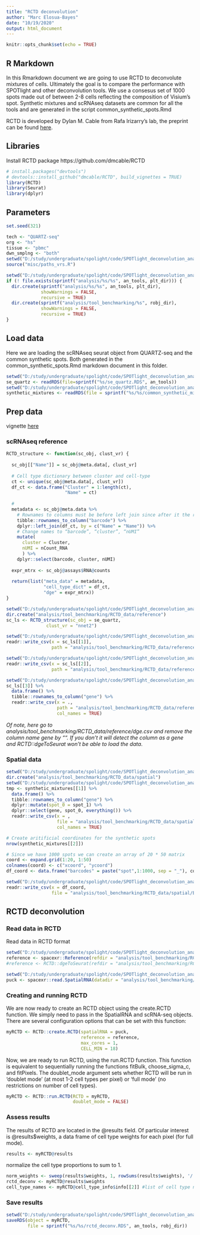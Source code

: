 ---
title: "RCTD deconvolution"
author: "Marc Elosua-Bayes"
date: "10/19/2020"
output: html_document
---

```{r setup, include=FALSE}
knitr::opts_chunk$set(echo = TRUE)
```

## R Markdown
In this Rmarkdown document we are going to use RCTD to deconvolute mixtures of cells. Ultimately the goal is to compare the performance with SPOTlight and other deconvolution tools. We use a consesus set of 1000 spots made out of between 2-8 cells reflecting the composition of Visium's spot. Synthetic mixtures and scRNAseq datasets are common for all the tools and are generated in the script common_synthetic_spots.Rmd

RCTD is developed by Dylan M. Cable from Rafa Irizarry's lab, the preprint can be found [here](https://www.biorxiv.org/content/10.1101/2020.05.07.082750v1). 

## Libraries
Install RCTD package
https://github.com/dmcable/RCTD
```{r}
# install.packages("devtools")
# devtools::install_github("dmcable/RCTD", build_vignettes = TRUE)
library(RCTD)
library(Seurat)
library(dplyr)
```

## Parameters
```{r}
set.seed(321)

tech <- "QUARTZ-seq"
org <- "hs"
tissue <- "pbmc"
dwn_smplng <- "both"
setwd("D:/study/undergraduate/spolight/code/SPOTlight_deconvolution_analysis-master")
source("misc/paths_vrs.R")

setwd("D:/study/undergraduate/spolight/code/SPOTlight_deconvolution_analysis-master")
if (! file.exists(sprintf("analysis/%s/%s", an_tools, plt_dir))) {
  dir.create(sprintf("analysis/%s/%s", an_tools, plt_dir),
             showWarnings = FALSE,
             recursive = TRUE)
  dir.create(sprintf("analysis/tool_benchmarking/%s", robj_dir),
             showWarnings = FALSE,
             recursive = TRUE)
}
```

## Load data
Here we are loading the scRNAseq seurat object from QUARTZ-seq and the common synthetic spots. Both generated in the common_synthetic_spots.Rmd markdown document in this folder.
```{r}
setwd("D:/study/undergraduate/spolight/code/SPOTlight_deconvolution_analysis-master")
se_quartz <- readRDS(file=sprintf("%s/se_quartz.RDS", an_tools))
setwd("D:/study/undergraduate/spolight/code/SPOTlight_deconvolution_analysis-master")
synthetic_mixtures <- readRDS(file = sprintf("%s/%s/common_synthetic_mixtures.RDS", an_tools, robj_dir))
```

## Prep data
vignette [here](https://raw.githack.com/dmcable/RCTD/dev/vignettes/spatial-transcriptomics.html)

### scRNAseq reference
```{r}
RCTD_structure <- function(sc_obj, clust_vr) {
  
  sc_obj[["Name"]] = sc_obj@meta.data[, clust_vr]
  
  # Cell type dictionary between cluster and cell-type
  ct <- unique(sc_obj@meta.data[, clust_vr])
  df_ct <- data.frame("Cluster" = 1:length(ct),
                      "Name" = ct)
  
  # 
  metadata <- sc_obj@meta.data %>%
    # Rownames to columns must be before left join since after it the rownames are erased
    tibble::rownames_to_column("barcode") %>%
    dplyr::left_join(df_ct, by = c("Name" = "Name")) %>%
    # Change names to “barcode”, “cluster”, “nUMI”
    mutate(
      cluster = Cluster,
      nUMI = nCount_RNA
      ) %>%
    dplyr::select(barcode, cluster, nUMI)
  
  expr_mtrx <- sc_obj@assays$RNA@counts
  
  return(list("meta_data" = metadata,
              "cell_type_dict" = df_ct,
              "dge" = expr_mtrx))
}
```

```{r eval = FALSE}
setwd("D:/study/undergraduate/spolight/code/SPOTlight_deconvolution_analysis-master")
dir.create("analysis/tool_benchmarking/RCTD_data/reference")
sc_ls <- RCTD_structure(sc_obj = se_quartz,
               clust_vr = "nnet2")

setwd("D:/study/undergraduate/spolight/code/SPOTlight_deconvolution_analysis-master")
readr::write_csv(x = sc_ls[[1]],
                 path = "analysis/tool_benchmarking/RCTD_data/reference/meta_data.csv")

setwd("D:/study/undergraduate/spolight/code/SPOTlight_deconvolution_analysis-master")
readr::write_csv(x = sc_ls[[2]],
                 path = "analysis/tool_benchmarking/RCTD_data/reference/cell_type_dict.csv")

setwd("D:/study/undergraduate/spolight/code/SPOTlight_deconvolution_analysis-master")
sc_ls[[3]] %>%
  data.frame() %>%
  tibble::rownames_to_column("gene") %>%
  readr::write_csv(x = .,
                   path = "analysis/tool_benchmarking/RCTD_data/reference/dge.csv",
                   col_names = TRUE)

```

*Of note, here go to analysis/tool_benchmarking/RCTD_data/reference/dge.csv and remove the column name gene by "". If you don't it will detect the column as a gene and RCTD::dgeToSeurat won't be able to load the data*.

### Spatial data
```{r eval = FALSE}
setwd("D:/study/undergraduate/spolight/code/SPOTlight_deconvolution_analysis-master")
dir.create("analysis/tool_benchmarking/RCTD_data/spatial")
setwd("D:/study/undergraduate/spolight/code/SPOTlight_deconvolution_analysis-master")
tmp <- synthetic_mixtures[[1]] %>%
  data.frame() %>%
  tibble::rownames_to_column("gene") %>% 
  dplyr::mutate(spot_0 = spot_1) %>%
  dplyr::select(gene, spot_0, everything()) %>% 
  readr::write_csv(x = ,
                   file = "analysis/tool_benchmarking/RCTD_data/spatial/MappedDGEForR.csv",
                   col_names = TRUE)

# Create aritificial coordinates for the synthetic spots
nrow(synthetic_mixtures[[2]])

# Since we have 1000 spots we can create an array of 20 * 50 matrix
coord <- expand.grid(1:20, 1:50)
colnames(coord) <- c("xcoord", "ycoord")
df_coord <- data.frame("barcodes" = paste("spot",1:1000, sep = "_"), coord)

setwd("D:/study/undergraduate/spolight/code/SPOTlight_deconvolution_analysis-master")
readr::write_csv(x = df_coord,
                 file = "analysis/tool_benchmarking/RCTD_data/spatial/BeadLocationsForR.csv")
```

## RCTD deconvolution
### Read data in RCTD
Read data in RCTD format
```{r}
setwd("D:/study/undergraduate/spolight/code/SPOTlight_deconvolution_analysis-master")
reference <- spacexr::Reference(refdir = "analysis/tool_benchmarking/RCTD_data/reference")
#reference <- RCTD::dgeToSeurat(refdir = "analysis/tool_benchmarking/RCTD_data/reference")

setwd("D:/study/undergraduate/spolight/code/SPOTlight_deconvolution_analysis-master")
puck <- spacexr::read.SpatialRNA(datadir = "analysis/tool_benchmarking/RCTD_data/spatial")
```

### Creating and running RCTD
We are now ready to create an RCTD object using the create.RCTD function. We simply need to pass in the SpatialRNA and scRNA-seq objects. There are several configuration options that can be set with this function:
```{r}
myRCTD <- RCTD::create.RCTD(spatialRNA = puck,
                            reference = reference,
                            max_cores = 1,
                            CELL_MIN = 18)
```

Now, we are ready to run RCTD, using the run.RCTD function. This function is equivalent to sequentially running the functions fitBulk, choose_sigma_c, and fitPixels. The doublet_mode argument sets whether RCTD will be run in ‘doublet mode’ (at most 1-2 cell types per pixel) or ‘full mode’ (no restrictions on number of cell types).
```{r}
myRCTD <- RCTD::run.RCTD(RCTD = myRCTD,
                         doublet_mode = FALSE)
```

### Assess results
The results of RCTD are located in the @results field. Of particular interest is @results$weights, a data frame of cell type weights for each pixel (for full mode).
```{r}
results <- myRCTD@results
```

normalize the cell type proportions to sum to 1.
```{r}
norm_weights <- sweep(results$weights, 1, rowSums(results$weights), '/') 
rctd_deconv <- myRCTD@results$weights
cell_type_names <- myRCTD@cell_type_info$info[[2]] #list of cell type names
```

### Save results
```{r}
setwd("D:/study/undergraduate/spolight/code/SPOTlight_deconvolution_analysis-master")
saveRDS(object = myRCTD,
        file = sprintf("%s/%s/rctd_deconv.RDS", an_tools, robj_dir))
```

